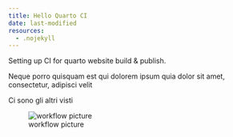 ```yaml
---
title: Hello Quarto CI
date: last-modified
resources:
  - .nojekyll
---
```

Setting up CI for quarto website build & publish.

Neque porro quisquam est qui dolorem ipsum quia dolor sit amet, consectetur, adipisci velit

Ci sono gli altri visti

![workflow picture](image/badge.svg)
